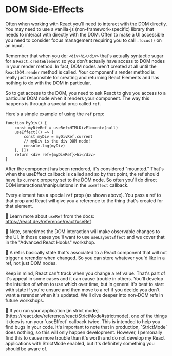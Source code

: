 # DOM Side-Effects

Often when working with React you'll need to interact with the DOM directly. You
may need to use a vanilla-js (non-framework-specific) library that needs to
interact with directly with the DOM. Often to make a UI accessible you need to
consider focus management requiring you to call `.focus()` on an input.

Remember that when you do: `<div>hi</div>` that's actually syntactic sugar for a
`React.createElement` so you don't actually have access to DOM nodes in your
render method. In fact, DOM nodes aren't created at all until the
`ReactDOM.render` method is called. Your component's render method is really
just responsible for creating and returning React Elements and has nothing to do
with the DOM in particular.

So to get access to the DOM, you need to ask React to give you access to a
particular DOM node when it renders your component. The way this happens is
through a special prop called `ref`.

Here's a simple example of using the `ref` prop:

```tsx
function MyDiv() {
	const myDivRef = useRef<HTMLDivElement>(null)
	useEffect(() => {
		const myDiv = myDivRef.current
		// myDiv is the div DOM node!
		console.log(myDiv)
	}, [])
	return <div ref={myDivRef}>hi</div>
}
```

After the component has been rendered, it's considered "mounted." That's when
the useEffect callback is called and so by that point, the ref should have
its `current` property set to the DOM node. So often you'll do direct DOM
interactions/manipulations in the `useEffect` callback.

Every element has a special `ref` prop (as shown above). You pass a ref to that
prop and React will give you a reference to the thing that's created for that
element.

📜 Learn more about `useRef` from the docs:
https://react.dev/reference/react/useRef

🦉 Note, sometimes the DOM interaction will make observable changes to the UI.
In those cases you'll want to use `useLayoutEffect` and we cover that in the
"Advanced React Hooks" workshop.

🦉 A ref is basically state that's associated to a React component that will not
trigger a rerender when changed. So you can store whatever you'd like in a ref,
not just DOM nodes.

Keep in mind, React can't track when you change a ref value. That's part of it's
appeal in some cases and it can cause trouble in others. You'll develop the
intuition of when to use which over time, but in general it's best to start with
state if you're unsure and then move to a ref if you decide you don't want a
rerender when it's updated. We'll dive deeper into non-DOM refs in future
workshops.

<callout-warning class="aside">
	🦉 If you run your application [in strict
	mode](https://react.dev/reference/react/StrictMode#strictmode), one of the
	things it does is run your `useEffect` callback twice. This is intended to
	help you find bugs in your code. It's important to note that in production,
	`StrictMode` does nothing, so this will only happen development. However, I
	personally find this to cause more trouble than it's worth and do not develop
	my React applications with StrictMode enabled, but it's definitely something
	you should be aware of.
</callout-warning>
